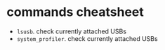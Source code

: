 # commands cheatsheet

- `lsusb`. check currently attached USBs
- `system_profiler`. check currently attached USBs
